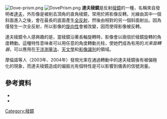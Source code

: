 [[File:Dove-prism.png|thumb]]
[[Image:DovePrism.png|thumb]]
'''達夫稜鏡'''是反射[[稜鏡|稜鏡]]的一種，名稱來自發明者[[海涅·威廉·達夫|達夫]]，外形像是被削去頂角的直角稜鏡，常用於將影像反轉。光線由其中一個斜面進入之後，會在最長的底面產生[[全反射|全反射]]，然後由相對的另一個斜面射出。因為僅發生一次全反射，所以影像的[[利手|旋向性]]會被改變，因而使得影像被反轉。

達夫稜鏡令人感興趣的是，當稜鏡沿著長軸旋轉時，影像會以兩倍於稜鏡旋轉的角度轉動。這種特性意味者可以用任意的角度轉動光柱，使她們成為有用的''光束旋轉器''，可以應用在[[干涉測量法|干涉測量法]]、[[天文學|天文學]]和[[影像識別|影像識別]]的領域。

摩倫諾等人（2003年、2004年）發現光束在通過轉動中的達夫稜鏡後有被偏極化的現象，而達夫稜鏡造成的偏振光有個特性是可以影響到儀表的信號測量。

== 參考資料 ==

*{{cite book
 | first = i. | last = Moreno | year = 2004 | title = Jones matrix for image-rotation prisms
 | publisher = Applied Optics | location =  | id = ISSN 00036935 }}
*{{cite book
 | first = | last = Moreno, i; et. al | year = 2003 | title = Polarization transforming properties of Dove prisms | publisher = Optics Communications | location =  | id = ISSN 00304018 }}

{{DEFAULTSORT:D}}
[[Category:稜鏡|Category:稜鏡]]